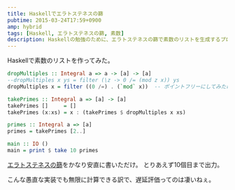 ```yaml
---
title: Haskellでエラトステネスの篩
pubtime: 2015-03-24T17:59+0900
amp: hybrid
tags: [Haskell, エラトステネスの篩, 素数]
description: Haskellの勉強のために、エラトステネスの篩で素数のリストを生成するプログラムを書いてみました。安直な実装でも無限リストが作れるので、Haskellの威力を感じます。
---
```


Haskellで素数のリストを作ってみた。

``` haskell
dropMultiples :: Integral a => a -> [a] -> [a]
--dropMultiples x ys = filter (\z -> 0 /= (mod z x)) ys
dropMultiples x = filter ((0 /=) . (`mod` x))  -- ポイントフリーにしてみたけど微妙？

takePrimes :: Integral a => [a] -> [a]
takePrimes []     = []
takePrimes (x:xs) = x : (takePrimes $ dropMultiples x xs)

primes :: Integral a => [a]
primes = takePrimes [2..]

main :: IO ()
main = print $ take 10 primes
```

[エラトステネスの篩](http://ja.wikipedia.org/wiki/%%E3%%82%%A8%%E3%%83%%A9%%E3%%83%%88%%E3%%82%%B9%%E3%%83%%86%%E3%%83%%8D%%E3%%82%%B9%%E3%%81%%AE%%E7%%AF%%A9)をかなり安直に書いただけ。
とりあえず10個目まで出力。

こんな愚直な実装でも無限に計算できる訳で、遅延評価ってのは凄いねぇ。

